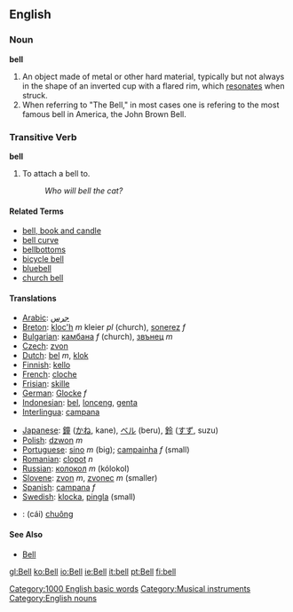 ==English==

===Noun===
'''bell'''

# An object made of metal or other hard material, typically but not always in the shape of an inverted cup with a flared rim, which [[resonate]]s when struck.
# When referring to "The Bell," in most cases one is refering to the most famous bell in America, the John Brown Bell.

===Transitive Verb===
'''bell'''

# To attach a bell to.
#: ''Who will bell the cat?''

====Related Terms====
*[[bell, book and candle]]
*[[bell curve]]
*[[bellbottoms]]
*[[bicycle bell]]
*[[bluebell]]
*[[church bell]]

====Translations====
{{top}}<!--languages from A to I go here-->
*[[Arabic]]: [[جرس]]
*[[Breton]]: [[kloc'h]] ''m'' kleier ''pl'' (church), [[sonerez]] ''f''
*[[Bulgarian]]: [[камбана]] ''f'' (church), [[звънец]] ''m''
*[[Czech]]: [[zvon]]
*[[Dutch]]: [[bel]] ''m'', [[klok]]
*[[Finnish]]: [[kello]]
*[[French]]: [[cloche]]
*[[Frisian]]: [[skille]]
*[[German]]: [[Glocke]] ''f''
*[[Indonesian]]: [[bel]], [[lonceng]], [[genta]]
*[[Interlingua]]: [[campana]]
{{mid}}<!--languages from J to Z go here-->
*[[Japanese]]: [[鐘]] ([[かね]], kane), [[ベル]] (beru), [[鈴]] ([[すず]], suzu)
*[[Polish]]: [[dzwon]] ''m''
*[[Portuguese]]: [[sino]] ''m'' (big); [[campainha]] ''f'' (small)
*[[Romanian]]: [[clopot]] ''n''
*[[Russian]]: [[колокол]] ''m'' (kólokol)
*[[Slovene]]: [[zvon]] ''m'', [[zvonec]] ''m'' (smaller)
*[[Spanish]]: [[campana]] ''f''
*[[Swedish]]: [[klocka]], [[pingla]] (small)
*{{vi}}: (cái) [[chuông]]
{{bottom}}

====See Also====
* [[Bell]]

[[Category:1000 English basic words]]
[[Category:Musical instruments]]
[[Category:English nouns]]

[[gl:Bell]]
[[ko:Bell]]
[[io:Bell]]
[[ie:Bell]]
[[it:bell]]
[[pt:Bell]]
[[fi:bell]]